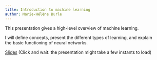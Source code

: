 ```yaml
---
title: Introduction to machine learning
author: Marie-Hélène Burle
---
```


:::{.def}

This presentation gives a high-level overview of machine learning.

I will define concepts, present the different types of learning, and explain the basic functioning of neural networks.

:::

[Slides](intro_slides.html){.btn .btn-outline-primary} [(Click and wait: the presentation might take a few instants to load)]{.inlinenote}
